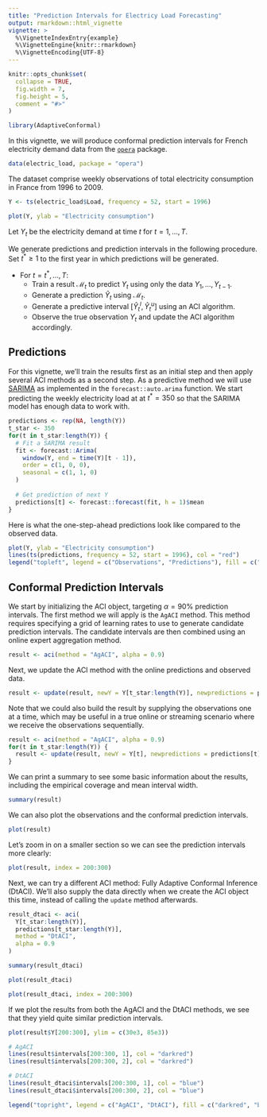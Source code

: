 ```yaml
---
title: "Prediction Intervals for Electricy Load Forecasting"
output: rmarkdown::html_vignette
vignette: >
  %\VignetteIndexEntry{example}
  %\VignetteEngine{knitr::rmarkdown}
  %\VignetteEncoding{UTF-8}
---
```


```r
knitr::opts_chunk$set(
  collapse = TRUE,
  fig.width = 7,
  fig.height = 5,
  comment = "#>"
)

library(AdaptiveConformal)

```

In this vignette, we will produce conformal prediction intervals for French electricity demand data from the [`opera`](https://cran.r-project.org/web/packages/opera/index.html) package.

```r
data(electric_load, package = "opera")
```

The dataset comprise weekly observations of total electricity consumption in France from 1996 to 2009. 
```r
Y <- ts(electric_load$Load, frequency = 52, start = 1996)
```

```r
plot(Y, ylab = "Electricity consumption")
```

Let $Y_t$ be the electricity demand at time $t$ for $t = 1, \dots, T$. 

We generate predictions and prediction intervals in the following procedure. Set $t^* \geq 1$ to the first year in which predictions will be generated.

- For $t = t^*, \dots, T$:
  - Train a result $\mathcal{M}_t$ to predict $Y_t$ using only the data $Y_1, \dots, Y_{t-1}$.
  - Generate a prediction $\hat{Y}_t$ using $\mathcal{M}_t$.
  - Generate a predictive interval $[\hat{Y}_t^l, \hat{Y}_t^u]$ using an ACI algorithm.
  - Observe the true observation $Y_t$ and update the ACI algorithm accordingly. 

## Predictions
For this vignette, we'll train the results first as an initial step and then apply several ACI methods as a second step. As a predictive method we will use [SARIMA](https://en.wikipedia.org/wiki/Autoregressive_integrated_moving_average) as implemented in the `forecast::auto.arima` function. We start predicting the weekly electricity load at at $t^* = 350$ so that the SARIMA model has enough data to work with.

```r
predictions <- rep(NA, length(Y))
t_star <- 350
for(t in t_star:length(Y)) {
  # Fit a SARIMA result 
  fit <- forecast::Arima(
    window(Y, end = time(Y)[t - 1]), 
    order = c(1, 0, 0), 
    seasonal = c(1, 1, 0)
  )
  
  # Get prediction of next Y
  predictions[t] <- forecast::forecast(fit, h = 1)$mean
}
```

Here is what the one-step-ahead predictions look like compared to the observed data.
```r
plot(Y, ylab = "Electricity consumption")
lines(ts(predictions, frequency = 52, start = 1996), col = "red")
legend("topleft", legend = c("Observations", "Predictions"), fill = c("black", "red"))
```

## Conformal Prediction Intervals
We start by initializing the ACI object, targeting $\alpha = 90\%$ prediction intervals. The first method we will apply is the `AgACI` method. This method requires specifying a grid of learning rates to use to generate candidate prediction intervals. The candidate intervals are then combined using an online expert aggregation method.
```r
result <- aci(method = "AgACI", alpha = 0.9)
```

Next, we update the ACI method with the online predictions and observed data.
```r
result <- update(result, newY = Y[t_star:length(Y)], newpredictions = predictions[t_star:length(Y)])
```

Note that we could also build the result by supplying the observations one at a time, which may be useful in a true online or streaming scenario where we receive the observations sequentially.
```r
result <- aci(method = "AgACI", alpha = 0.9)
for(t in t_star:length(Y)) {
  result <- update(result, newY = Y[t], newpredictions = predictions[t])
}
```

We can print a summary to see some basic information about the results, including the empirical coverage and mean interval width.
```r
summary(result)
```

We can also plot the observations and the conformal prediction intervals.
```r
plot(result)
```

Let's zoom in on a smaller section so we can see the prediction intervals more clearly:
```r
plot(result, index = 200:300)
```

Next, we can try a different ACI method: Fully Adaptive Conformal Inference (DtACI). We'll also supply the data directly when we create the ACI object this time, instead of calling the `update` method afterwards.
```r
result_dtaci <- aci(
  Y[t_star:length(Y)],
  predictions[t_star:length(Y)],
  method = "DtACI", 
  alpha = 0.9
)
```

```r
summary(result_dtaci)
```

```r
plot(result_dtaci)
```

```r
plot(result_dtaci, index = 200:300)
```

If we plot the results from both the AgACI and the DtACI methods, we see that they yield quite similar prediction intervals.
```r
plot(result$Y[200:300], ylim = c(30e3, 85e3))

# AgACI
lines(result$intervals[200:300, 1], col = "darkred")
lines(result$intervals[200:300, 2], col = "darkred")

# DtACI
lines(result_dtaci$intervals[200:300, 1], col = "blue")
lines(result_dtaci$intervals[200:300, 2], col = "blue")

legend("topright", legend = c("AgACI", "DtACI"), fill = c("darkred", "blue"))
```
